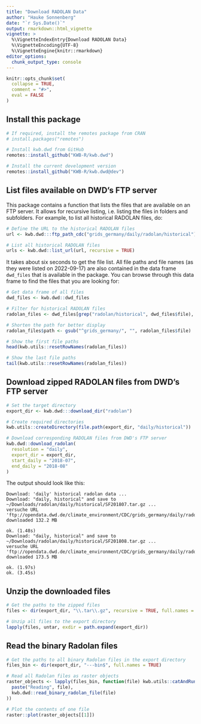 ```yaml
---
title: "Download RADOLAN Data"
author: "Hauke Sonnenberg"
date: "`r Sys.Date()`"
output: rmarkdown::html_vignette
vignette: >
  %\VignetteIndexEntry{Download RADOLAN Data}
  %\VignetteEncoding{UTF-8}
  %\VignetteEngine{knitr::rmarkdown}
editor_options: 
  chunk_output_type: console
---
```


```r
knitr::opts_chunk$set(
  collapse = TRUE,
  comment = "#>",
  eval = FALSE
)
```

## Install this package

```r
# If required, install the remotes package from CRAN
# install.packages("remotes")

# Install kwb.dwd from GitHub
remotes::install_github("KWB-R/kwb.dwd")

# Install the current development version
remotes::install_github("KWB-R/kwb.dwd@dev")
```

## List files available on DWD's FTP server

This package contains a function that lists the files that are available on an
FTP server. It allows for recursive listing, i.e. listing the files in folders
and subfolders. For example, to list all historical RADOLAN files, do:

```r
# Define the URL to the historical RADOLAN files
url <- kwb.dwd:::ftp_path_cdc("grids_germany/daily/radolan/historical")

# List all historical RADOLAN files
urls <- kwb.dwd::list_url(url, recursive = TRUE)
```

It takes about six seconds to get the file list. All file paths and file names
(as they were listed on 2022-09-17) are also contained in the data frame
`dwd_files` that is available in the package. You can browse through this
data frame to find the files that you are looking for:

```r
# Get data frame of all files
dwd_files <- kwb.dwd::dwd_files

# Filter for historical RADOLAN files
radolan_files <- dwd_files[grep("radolan/historical", dwd_files$file), ]

# Shorten the path for better display
radolan_files$path <- gsub("^grids_germany/", "", radolan_files$file)

# Show the first file paths
head(kwb.utils::resetRowNames(radolan_files))

# Show the last file paths
tail(kwb.utils::resetRowNames(radolan_files))
```

## Download zipped RADOLAN files from DWD's FTP server

```r
# Set the target directory
export_dir <- kwb.dwd:::download_dir("radolan")

# Create required directories
kwb.utils::createDirectory(file.path(export_dir, "daily/historical"))

# Download corresponding RADOLAN files from DWD's FTP server
kwb.dwd::download_radolan(
  resolution = "daily",  
  export_dir = export_dir, 
  start_daily = "2018-07", 
  end_daily = "2018-08"
)
```

The output should look like this:

```
Download: 'daily' historical radolan data ... 
Download: "daily, historical" and save to ~/Downloads/radolan/daily/historical/SF201807.tar.gz ... 
versuche URL 'ftp://opendata.dwd.de/climate_environment/CDC/grids_germany/daily/radolan/historical/bin/2018/SF201807.tar.gz'
downloaded 132.2 MB

ok. (1.48s) 
Download: "daily, historical" and save to ~/Downloads/radolan/daily/historical/SF201808.tar.gz ... 
versuche URL 'ftp://opendata.dwd.de/climate_environment/CDC/grids_germany/daily/radolan/historical/bin/2018/SF201808.tar.gz'
downloaded 173.5 MB

ok. (1.97s) 
ok. (3.45s) 
```

## Unzip the downloaded files

```r
# Get the paths to the zipped files
files <- dir(export_dir, "\\.tar\\.gz", recursive = TRUE, full.names = TRUE)

# Unzip all files to the export directory
lapply(files, untar, exdir = path.expand(export_dir))
```

## Read the binary Radolan files

```r
# Get the paths to all binary Radolan files in the export directory
files_bin <- dir(export_dir, "---bin$", full.names = TRUE)

# Read all Radolan files as raster objects
raster_objects <- lapply(files_bin, function(file) kwb.utils::catAndRun(
  paste("Reading", file),
  kwb.dwd::read_binary_radolan_file(file)
))

# Plot the contents of one file
raster::plot(raster_objects[[1]])
```
